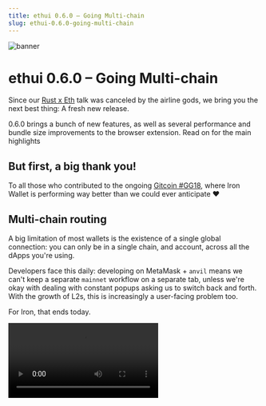 ```yaml
---
title: ethui 0.6.0 – Going Multi-chain
slug: ethui-0.6.0-going-multi-chain
---
```



![banner](./banner.png)

# ethui 0.6.0 – Going Multi-chain

Since our [Rust x Eth](https://rusteth.paradigm.xyz/) talk was canceled by the airline gods, we bring you the next best thing: A fresh new release.

<Embed url="https://github.com/iron-wallet/iron/releases/tag/v0.6.0" />

0\.6.0 brings a bunch of new features, as well as several performance and bundle size improvements to the browser extension. Read on for the main highlights

## But first, a big thank you!

To all those who contributed to the ongoing [Gitcoin #GG18](https://explorer.gitcoin.co/#/round/424/0x222ea76664ed77d18d4416d2b2e77937b76f0a35/0x222ea76664ed77d18d4416d2b2e77937b76f0a35-31), where Iron Wallet is performing way better than we could ever anticipate ❤️

## Multi-chain routing

A big limitation of most wallets is the existence of a single global connection: you can only be in a single chain, and account, across all the dApps you're using.

Developers face this daily: developing on MetaMask + `anvil` means we can't keep a separate `mainnet` workflow on a separate tab, unless we're okay with dealing with constant popups asking us to switch back and forth. With the growth of L2s, this is increasingly a user-facing problem too.

For Iron, that ends today.

<Video controls src={chain_affinity} />

With the new chain router, each domain name stays connected to whichever chain it wants. You can still manually switch individual ones through the "Connections" page of the wallet, and you can opt-in to the previous behavior by setting domains to use the "Global" network.

### EIP-6963

We now support the recent Multi Injected Provider Discovery spec. This one was courtesy of the folks over at [wagmi](https://github.com/wagmi-dev), who authored [mipd](https://github.com/wagmi-dev/mipd) and made the work as trivial as it could possibly be.

This EIP is fairly new, and its effects won't be fully felt until most major wallets and SDKs support it, but it will eventually allow multiple extension providers to co-exist in the same browser.

This was a big limitation for Iron and other extensions and imposes a big blocker to wallet diversity

## Livenet contract tracking

Via a new form in the Contracts tab, and the Etherscan API key you can now include in the settings, you’re now able to manually add arbitrary contracts for each network.

## Lazy extension connections

Our old version of the "Connections" tab would display every single browser tab, regardless of whether the Web3 connection was used or not.

This caused visual noise, resource waste, and was also a source of confusion for some users. It is now fixed, by ensuring the connection is lazily set up. Only pages that actually trigger a Web3 request will show up.

## Some chromium nonsense finally dealt with 🎉

It’s a good feeling when a long-standing bug is finally squashed. Especially when it turns out to be the browser itself at fault.

<Embed url="https://github.com/iron-wallet/iron/pull/356" />

The bug in question is also considered in the MetaMask codebase, and would cause the Iron extension to sporadically fail to communicate with the desktop app. The workaround has been applied, and provider connections are now fully stable.

## What’s next?

Building. and then some more building. Hoping that next release is when we finally get to focus on transaction simulations!
